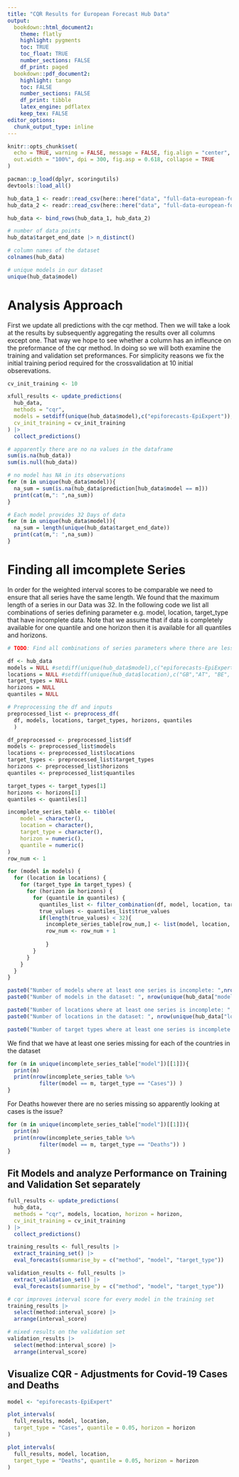```yaml
---
title: "CQR Results for European Forecast Hub Data"
output:
  bookdown::html_document2:
    theme: flatly
    highlight: pygments
    toc: TRUE
    toc_float: TRUE
    number_sections: FALSE
    df_print: paged
  bookdown::pdf_document2:
    highlight: tango  
    toc: FALSE
    number_sections: FALSE
    df_print: tibble
    latex_engine: pdflatex
    keep_tex: FALSE
editor_options: 
  chunk_output_type: inline
---
```


```r
knitr::opts_chunk$set(
  echo = TRUE, warning = FALSE, message = FALSE, fig.align = "center",
  out.width = "100%", dpi = 300, fig.asp = 0.618, collapse = TRUE
)
```

```r
pacman::p_load(dplyr, scoringutils)
devtools::load_all()
```

```r
hub_data_1 <- readr::read_csv(here::here("data", "full-data-european-forecast-hub-1.csv"))
hub_data_2 <- readr::read_csv(here::here("data", "full-data-european-forecast-hub-2.csv"))

hub_data <- bind_rows(hub_data_1, hub_data_2)
```

```r
# number of data points
hub_data$target_end_date |> n_distinct()
```

```r
# column names of the dataset
colnames(hub_data)
```

```r
# unique models in our dataset
unique(hub_data$model)
```
# Analysis Approach

First we update all predictions with the cqr method. Then we will take a look at the results by subsequently aggregating the results over all columns except one. That way we hope to see whether a column has an infleunce on the preformance of the cqr method. In doing so we will both examine the training and validation set preformances. For simplicity reasons we fix the initial training period required for the crossvalidation at 10 initial obserevations.

```r
cv_init_training <- 10

xfull_results <- update_predictions(
  hub_data,
  methods = "cqr",
  models = setdiff(unique(hub_data$model),c("epiforecasts-EpiExpert")),
  cv_init_training = cv_init_training
) |>
  collect_predictions()
```

```r
# apparently there are no na values in the dataframe
sum(is.na(hub_data))
sum(is.null(hub_data))
```


```r
# no model has NA in its observations
for (m in unique(hub_data$model)){
  na_sum = sum(is.na(hub_data$prediction[hub_data$model == m]))
  print(cat(m,": ",na_sum))
}
```

```r
# Each model provides 32 Days of data
for (m in unique(hub_data$model)){
  na_sum = length(unique(hub_data$target_end_date))
  print(cat(m,": ",na_sum))
}
```

# Finding all imcomplete Series

In order for the weighted interval scores to be comparable we need to ensure that all series have the same length.
We found that the maximum length of a series in our Data was 32. In the following code we list all combinations of series defining parameter e.g. model, location, target_type that have incomplete data. Note that we assume that if data is completely available for one quantile and one horizon then it is available for all quantiles and horizons.


```r
# TODO: Find all combinations of series parameters where there are less than 10 observations

df <- hub_data
models = NULL #setdiff(unique(hub_data$model),c("epiforecasts-EpiExpert"))
locations = NULL #setdiff(unique(hub_data$location),c("GB","AT", "BE", "BG", "CH", "CY", "CZ"))
target_types = NULL
horizons = NULL
quantiles = NULL

# Preprocessing the df and inputs
preprocessed_list <- preprocess_df(
  df, models, locations, target_types, horizons, quantiles
  )

df_preprocessed <- preprocessed_list$df
models <- preprocessed_list$models
locations <- preprocessed_list$locations
target_types <- preprocessed_list$target_types
horizons <- preprocessed_list$horizons
quantiles <- preprocessed_list$quantiles

target_types <- target_types[1]
horizons <- horizons[1]
quantiles <- quantiles[1]

incomplete_series_table <- tibble(
    model = character(),
    location = character(),
    target_type = character(),
    horizon = numeric(),
    quantile = numeric()
)
row_num <- 1

for (model in models) {
  for (location in locations) {
    for (target_type in target_types) {
      for (horizon in horizons) {
        for (quantile in quantiles) {
          quantiles_list <- filter_combination(df, model, location, target_type, horizon, quantile)
          true_values <- quantiles_list$true_values
          if(length(true_values) < 32){
            incomplete_series_table[row_num,] <- list(model, location, target_type, horizon, quantile)
            row_num <- row_num + 1
            
            }
        }
      }
    }
  }
}
```

```r
paste0("Number of models where at least one series is incomplete: ",nrow(unique(incomplete_series_table["model"])))
paste0("Number of models in the dataset: ", nrow(unique(hub_data["model"])))

paste0("Number of locations where at least one series is incomplete: ", nrow(unique(incomplete_series_table["location"])))
paste0("Number of locations in the dataset: ", nrow(unique(hub_data["location"])))

paste0("Number of target types where at least one series is incomplete: ",nrow(unique(incomplete_series_table["target_type"])))
```

We find that we have at least one series missing for each of the countries in the dataset

```r
for (m in unique(incomplete_series_table["model"])[[1]]){
  print(m)
  print(nrow(incomplete_series_table %>% 
          filter(model == m, target_type == "Cases")) )
}
```
For Deaths however there are no series missing so apparently looking at cases is the issue?

```r
for (m in unique(incomplete_series_table["model"])[[1]]){
  print(m)
  print(nrow(incomplete_series_table %>% 
          filter(model == m, target_type == "Deaths")) )
}
```




## Fit Models and analyze Performance on Training and Validation Set separately

```r
full_results <- update_predictions(
  hub_data,
  methods = "cqr", models, location, horizon = horizon,
  cv_init_training = cv_init_training
) |>
  collect_predictions()

training_results <- full_results |>
  extract_training_set() |>
  eval_forecasts(summarise_by = c("method", "model", "target_type"))

validation_results <- full_results |>
  extract_validation_set() |>
  eval_forecasts(summarise_by = c("method", "model", "target_type"))
```

```r
# cqr improves interval score for every model in the training set
training_results |>
  select(method:interval_score) |>
  arrange(interval_score)
```

```r
# mixed results on the validation set
validation_results |>
  select(method:interval_score) |>
  arrange(interval_score)
```

## Visualize CQR - Adjustments for Covid-19 Cases and Deaths

```r
model <- "epiforecasts-EpiExpert"

plot_intervals(
  full_results, model, location,
  target_type = "Cases", quantile = 0.05, horizon = horizon
)
```

```r
plot_intervals(
  full_results, model, location,
  target_type = "Deaths", quantile = 0.05, horizon = horizon
)
```
